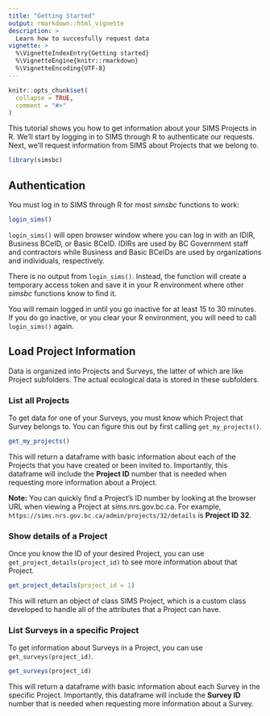 ```yaml
---
title: "Getting Started"
output: rmarkdown::html_vignette
description: >
  Learn how to succesfully request data
vignette: >
  %\VignetteIndexEntry{Getting started}
  %\VignetteEngine{knitr::rmarkdown}
  %\VignetteEncoding{UTF-8}
---
```


```r
knitr::opts_chunk$set(
  collapse = TRUE,
  comment = "#>"
) 
```

This tutorial shows you how to get information about your SIMS Projects in R. We'll start by logging in to SIMS through R to authenticate our requests. Next, we'll request information from SIMS about Projects that we belong to.

```r
library(simsbc)
```

## Authentication

You must log in to SIMS through R for most *simsbc* functions to work:

```r
login_sims()
```

`login_sims()` will open browser window where you can log in with an IDIR, Business BCeID, or Basic BCeID. IDIRs are used by BC Government staff and contractors while Business and Basic BCeIDs are used by organizations and individuals, respectively.

There is no output from `login_sims()`. Instead, the function will create a temporary access token and save it in your R environment where other *simsbc* functions know to find it. 

You will remain logged in until you go inactive for at least 15 to 30 minutes. If you do go inactive, or you clear your R environment, you will need to call `login_sims()` again.

## Load Project Information

Data is organized into Projects and Surveys, the latter of which are like Project subfolders. The actual ecological data is stored in these subfolders.

### List all Projects

To get data for one of your Surveys, you must know which Project that Survey belongs to. You can figure this out by first calling `get_my_projects()`.

```r
get_my_projects()
```

This will return a dataframe with basic information about each of the Projects that you have created or been invited to. Importantly, this dataframe will include the **Project ID** number that is needed when requesting more information about a Project.

**Note:** You can quickly find a Project's ID number by looking at the browser URL when viewing a Project at sims.nrs.gov.bc.ca. For example, `https://sims.nrs.gov.bc.ca/admin/projects/32/details` is **Project ID 32**.

### Show details of a Project

Once you know the ID of your desired Project, you can use `get_project_details(project_id)` to see more information about that Project.

```r
get_project_details(project_id = 1)
```

This will return an object of class SIMS Project, which is a custom class developed to handle all of the attributes that a Project can have.

### List Surveys in a specific Project

To get information about Surveys in a Project, you can use `get_surveys(project_id)`.

```r
get_surveys(project_id)
```

This will return a dataframe with basic information about each Survey in the specific Project. Importantly, this dataframe will include the **Survey ID** number that is needed when requesting more information about a Survey.
